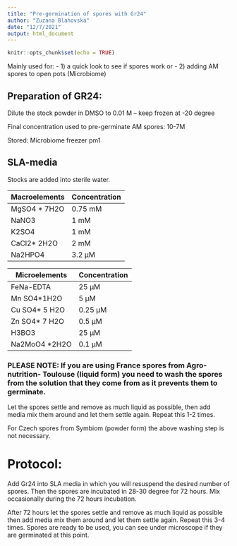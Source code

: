 ```yaml
---
title: "Pre-germination of spores with Gr24"
author: "Zuzana Blahovska"
date: "12/7/2021"
output: html_document
---
```


```r
knitr::opts_chunk$set(echo = TRUE)
```


Mainly used for:
- 1) a quick look to see if spores work or 
- 2) adding AM spores to open pots (Microbiome)

## Preparation of GR24:##

Dilute the stock powder in DMSO to 0.01 M – keep frozen at -20 degree

Final concentration used to pre-germinate AM spores: 10-7M

Stored: Microbiome freezer pm1

## SLA-media ##

Stocks are added into sterile water.

Macroelements	| Concentration
------------- | -------------
MgSO4 * 7H2O | 0.75 mM
NaNO3 |	1 mM
K2SO4	| 1 mM
CaCl2* 2H2O |	2 mM
Na2HPO4 |	3.2 µM

Microelements | Concentration
------------- | -------------
FeNa-EDTA |	25 µM
Mn SO4*1H2O |	5 µM
Cu SO4* 5 H2O	| 0.25 µM
Zn SO4* 7 H2O |	0.5 µM
H3BO3	| 25 µM
Na2MoO4 *2H2O |	0.1 µM


### PLEASE NOTE: If you are using France spores from Agro-nutrition- Toulouse (liquid form) you need to wash the spores from the solution that they come from as it prevents them to germinate. ###

Let the spores settle and remove as much liquid as possible, then add media mix them around and let them settle again. Repeat this 1-2 times.

For Czech spores from Symbiom (powder form) the above washing step is not necessary.


# Protocol: #

Add Gr24 into SLA media in which you will resuspend the desired number of spores. 
Then the spores are incubated in 28-30 degree for 72 hours. Mix occasionally during the 72 hours incubation. 

After 72 hours let the spores settle and remove as much liquid as possible then add media mix them around and let them settle again. Repeat this 3-4 times. Spores are ready to be used, you can see under microscope if they are germinated at this point.


